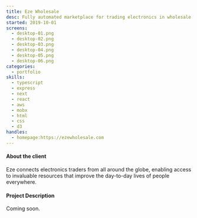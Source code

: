 ```yaml
---
title: Eze Wholesale
desc: Fully automated marketplace for trading electronics in wholesale quantities.
started: 2019-10-01
screens:
  - desktop-01.png
  - desktop-02.png
  - desktop-03.png
  - desktop-04.png
  - desktop-05.png
  - desktop-06.png
categories:
  - portfolio
skills:
  - typescript
  - express
  - next
  - react
  - aws
  - mobx
  - html
  - css
  - d3
handles:
  - homepage:https://ezewholesale.com
---
```


#### About the client

Eze connects electronics traders from all around the globe, enabling access to invaluable resources that improve the day-to-day
lives of people everywhere.

#### Project Description

Coming soon.
